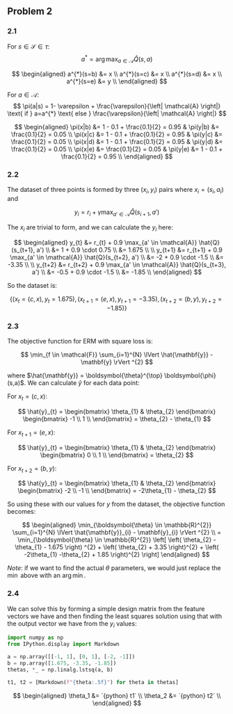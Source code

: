 ## Problem 2

### 2.1

For $s \in \mathcal{S} \in \tau$:
$$
a^{*} = \arg\max_{a \in \mathcal{A}} \hat{Q}(s,a)
$$

$$
\begin{aligned}
a^{*}(s=b) &= x \\
a^{*}(s=c) &= x \\
a^{*}(s=d) &= x \\
a^{*}(s=e) &= y \\
\end{aligned}
$$

For $a \in \mathcal{A}$:
$$
\pi(a|s) = 1- \varepsilon + \frac{\varepsilon}{\left| \mathcal{A} \right|} \text{ if } a=a^{*} \text{ else } \frac{\varepsilon}{\left| \mathcal{A} \right|}
$$

$$
\begin{aligned}
\pi(x|b) &= 1 - 0.1 + \frac{0.1}{2} = 0.95 & \pi(y|b) &= \frac{0.1}{2} = 0.05 \\
\pi(x|c) &= 1 - 0.1 + \frac{0.1}{2} = 0.95 & \pi(y|c) &= \frac{0.1}{2} = 0.05 \\
\pi(x|d) &= 1 - 0.1 + \frac{0.1}{2} = 0.95 & \pi(y|d) &= \frac{0.1}{2} = 0.05 \\
\pi(x|e) &= \frac{0.1}{2} = 0.05  & \pi(y|e) &= 1 - 0.1 + \frac{0.1}{2} = 0.95 \\
\end{aligned}
$$

### 2.2

The dataset of three points is formed by three $(x_{i}, y_{i})$ pairs where $x_{i} = (s_{i}, a_{i})$ and

$$
y_{i} = r_{i} + \gamma \max_{a' \in \mathcal{A}} \hat{Q}(s_{i+1}, a')
$$

The $x_{i}$ are trivial to form, and we can calculate the $y_{i}$ here:

$$
\begin{aligned}
y_{t} &= r_{t} + 0.9 \max_{a' \in \mathcal{A}} \hat{Q}(s_{t+1}, a')  \\
 &= 1 + 0.9 \cdot 0.75 \\
 &= 1.675 \\
\\
y_{t+1} &= r_{t+1} + 0.9 \max_{a' \in \mathcal{A}} \hat{Q}(s_{t+2}, a')  \\
 &= -2 + 0.9 \cdot -1.5 \\
 &= -3.35 \\
\\
y_{t+2} &= r_{t+2} + 0.9 \max_{a' \in \mathcal{A}} \hat{Q}(s_{t+3}, a')  \\
 &= -0.5 + 0.9 \cdot -1.5 \\
 &= -1.85 \\
\end{aligned}
$$

So the dataset is:

$$
\left\{ (x_{t} = (c, x), y_{t} = 1.675), (x_{t+1} = (e, x), y_{t+1} = -3.35), (x_{t+2} = (b, y), y_{t+2}=-1.85) \right\} 
$$

### 2.3

The objective function for ERM with square loss is:

$$
\min_{f \in \mathcal{F}} \sum_{i=1}^{N} \lVert \hat{\mathbf{y}} - \mathbf{y} \rVert ^{2}
$$

where $\hat{\mathbf{y}} = \boldsymbol{\theta}^{\top} \boldsymbol{\phi}(s,a)$. We can calculate $\hat{y}$ for each data point:

For $x_{t} =(c, x)$:

$$
\hat{y}_{t} = \begin{bmatrix}
\theta_{1} & \theta_{2} 
\end{bmatrix}
\begin{bmatrix}
-1 \\
1 \\
\end{bmatrix} = \theta_{2} - \theta_{1}
$$

For $x_{t+1} = (e,x)$:

$$
\hat{y}_{t} = \begin{bmatrix}
\theta_{1} & \theta_{2} 
\end{bmatrix}
\begin{bmatrix}
0 \\
1 \\
\end{bmatrix} = \theta_{2}
$$

For $x_{t+2} = (b,y)$:

$$
\hat{y}_{t} = \begin{bmatrix}
\theta_{1} & \theta_{2} 
\end{bmatrix}
\begin{bmatrix}
-2 \\
-1 \\
\end{bmatrix} = -2\theta_{1} - \theta_{2}
$$

So using these with our values for $y$ from the dataset, the objective function becomes:

$$
\begin{aligned}
\min_{\boldsymbol{\theta} \in \mathbb{R}^{2}} \sum_{i=1}^{N} \lVert \hat{\mathbf{y}}_{i} - \mathbf{y}_{i} \rVert ^{2} \\
=  \min_{\boldsymbol{\theta} \in \mathbb{R}^{2}} \left[ \left( \theta_{2} - \theta_{1} - 1.675 \right) ^{2} + \left( \theta_{2} + 3.35 \right)^{2} + \left( -2\theta_{1} -\theta_{2} + 1.85 \right)^{2}  \right]  
\end{aligned}
$$

*Note*: if we want to find the actual $\theta$ parameters, we would just replace the
$\min$ above with an $\arg\min$.

### 2.4

We can solve this by forming a simple design matrix from the feature vectors we
have and then finding the least squares solution using that with the output
vector we have from the $y_i$ values:

```python
import numpy as np
from IPython.display import Markdown

a = np.array([[-1, 1], [0, 1], [-2, -1]])
b = np.array([1.675, -3.35, -1.85])
thetas, *_ = np.linalg.lstsq(a, b)

t1, t2 = [Markdown(f"{theta:.5f}") for theta in thetas]
```

$$
\begin{aligned}
\theta_1 &= `{python} t1` \\
\theta_2 &= `{python} t2` \\
\end{aligned}
$$
